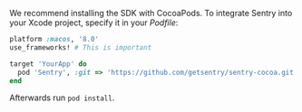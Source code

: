 We recommend installing the SDK with CocoaPods. To integrate Sentry into your Xcode project, specify it in your _Podfile_:

```ruby {filename:Podfile}
platform :macos, '8.0'
use_frameworks! # This is important

target 'YourApp' do
  pod 'Sentry', :git => 'https://github.com/getsentry/sentry-cocoa.git', :tag => '{{ packages.version('sentry.cocoa') }}'
end
```

Afterwards run `pod install`.
